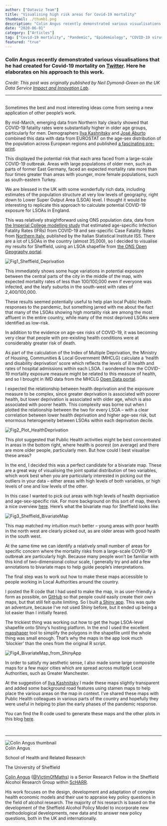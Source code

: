 ```yaml
---
author: ["Dataviz Team"]
title: "Visualising high risk areas for Covid-19 mortality"
thumbnail: ./thumb1.png
description: "Colin Angus recently demonstrated various visualisations that he had created for Covid-19 mortality on Twitter. Here he elaborates on his approach to this work."
date: "2020-06-01"
category: ["Articles"]
tag: ["Covid-19 mortality", "Pandemic", "Epidemiology", "COVID-19 virus (SARS-CoV-2)"]
featured: "true"
---
```


<div className="flex flex-wrap p-2 items-center">
    <h3>Colin Angus recently demonstrated various visualisations that he had created for Covid-19 mortality on <a href="https://twitter.com/VictimOfMaths/status/1254812649264680960">Twitter</a>. 
    Here he elaborates on his approach to this work.
    </h3>
</div>

*Credit: This post was originally published by Neil Dymond-Green on the UK Data Service <a href="http://lab.ukdataservice.ac.uk/">Impact and Innovation Lab</a>.*
  
---  

<br />
Sometimes the best and most interesting ideas come from seeing a new application of other people’s work.

By mid-March, emerging data from Northern Italy clearly showed that COVID-19 fatality rates were substantially higher in older age groups, particularly for men. 
Demographers <a href="https://twitter.com/ikashnitsky" >Ilya Kashnitsky</a> and <a href="https://twitter.com/jm_aburto">José Aburto</a> combined this data with data from 
EUROSTAT on the age-sex distribution of the population across European regions and published <a href="https://osf.io/abx7s/">a fascinating pre-print</a>.

This displayed the potential risk that each area faced from a large-scale COVID-19 outbreak. Areas with large populations of older men, such as parts of former East Germany, faced an expected 
mortality rate more than four times greater than areas with younger, more female populations, such as south-eastern Turkey.

We are blessed in the UK with some wonderfully rich data, including estimates of the population structure at very low levels of geography, right down to Lower Super Output Area (LSOA) level. 
I thought it would be interesting to replicate this approach to calculate potential COVID-19 exposure for LSOAs in England.

This was relatively straightforward using ONS population data, data from <a href="https://www.imperial.ac.uk/media/imperial-college/medicine/sph/ide/gida-fellowships/Imperial-College-COVID19-NPI-modelling-16-03-2020.pdf">the Imperial College modelling study</a> that 
estimated age-specific Infection Fatality Rates (IFRs) from COVID-19 and sex-specific Case Fatality Rates from <a href="https://www.epicentro.iss.it/coronavirus/bollettino/Bollettino-sorveglianza-integrata-COVID-19_23-aprile-2020.pdf">Northern Italy</a>, 
published by the Italian Statistical Institute ISS. There are a lot of LSOAs in the country (almost 35,000), so I decided to visualise my results for Sheffield, using an LSOA shapefile 
from <a href="https://geoportal.statistics.gov.uk/">the ONS Open Geography portal</a>.

![Fig1_Sheffield_Deprivation](./Fig1.png)

This immediately shows some huge variations in potential exposure between the central parts of the city in the middle of the map, with expected mortality rates of less than 100/100,000 
even if everyone was infected, and the leafy suburbs in the south-west with rates of 2,400/100,000.

These results seemed potentially useful to help plan local Public Health responses to the pandemic, but something jarred with me about the fact that many of the LSOAs showing high mortality 
risk are among the most affluent in the entire country, while many of the most deprived LSOAs were identified as low-risk.

In addition to the evidence on age-sex risks of COVID-19, it was becoming very clear that people with pre-existing health conditions were at considerably greater risk of death.

As part of the calculation of the Index of Multiple Deprivation, the Ministry of Housing, Communities & Local Government (MHCLG) calculate a ‘health and disability deprivation’ score 
which reflects the levels of ill health and rates of hospital admissions within each LSOA. I wondered how the COVID-19 mortality exposure measure might be related to this measure of health, 
and so I brought in IMD data from the MHCLG <a href="https://opendatacommunities.org/resource?uri=http%3A%2F%2Fopendatacommunities.org%2Fdata%2Fsocietal-wellbeing%2Fimd2019%2Findices">Open Data portal</a>.

I expected the relationship between health deprivation and the exposure measure to be complex, since greater deprivation is associated with poorer health, but lower deprivation is associated 
with older age, which is also associated with poorer health. This complexity was borne out when I plotted the relationship between the two for every LSOA – with a clear correlation between 
lower health deprivation and higher age-sex risk, but enormous heterogeneity between LSOAs within each deprivation decile.

![Fig2_Plot_HealthDeprivation](./Fig2.png)

This plot suggested that Public Health activities might be best concentrated in areas in the bottom right, where health is poorest (on average) and there are more older people, particularly men. 
But how could I best visualise these areas?

In the end, I decided this was a perfect candidate for a bivariate map. These are a great way of visualising the joint spatial distribution of two variables, which work best when you are 
particularly interested in picking out the outliers in your data – either areas with high levels of both variables, or high levels of one and low levels of the other.

In this case I wanted to pick out areas with high levels of health deprivation and age-sex-specific risk. For more background on this sort of map, there’s a nice 
overview <a href="https://www.joshuastevens.net/cartography/make-a-bivariate-choropleth-map/">here</a>. Here’s what the bivariate map for Sheffield looks like:

![Fig3_Sheffield_BivariateMap](./Fig3.png)

This map matched my intuition much better – young areas with poor health in the north west are clearly picked out, as are older areas with good health in the south west.

At the same time we can identify a relatively small number of areas for specific concern where the mortality risks from a large-scale COVID-19 outbreak are particularly high. Because many people 
won’t be familiar with this kind of two-dimensional colour scale, I generally try and add a few annotations to bivariate maps to help guide people’s interpretations.

The final step was to work out how to make these maps accessible to people working in Local Authorities around the country.

I posted the R code that I had used to make the map, in as user-friendly a form as possible, on <a href="https://github.com/VictimOfMaths/COVID-19/blob/master/COVIDExposures.R">GitHub</a> so 
that people could easily create their own maps, but that still felt quite limiting. So I built <a href="https://victimofmaths.shinyapps.io/covidmapper/">a Shiny app</a>. This was quite an 
adventure, because I’ve not used Shiny before, but it ended up being a lot easier than I initially feared.

The trickiest thing was working out how to get the huge LSOA-level shapefile onto Shiny’s hosting platform. In the end I used the excellent <a href="https://mapshaper.org/">mapshaper</a> tool 
to simplify the polygons in the shapefile until the whole thing was small enough. That’s why the maps in the app look much ‘blockier’ than the ones from the original R script.

![Fig4_BivariateMap_from_ShinyApp](./Fig4.png)

In order to satisfy my aesthetic sense, I also made some large composite maps for a few major cities which are spread across multiple Local Authorities, such as Greater Manchester.

At the suggestion of <a href="https://twitter.com/ikashnitsky">Ilya Kashnitsky</a> I made these maps slightly transparent and added some background road features using stamen maps to help 
place the various areas on the map in context. I’ve shared these maps with Public Health colleagues in various parts of the country and hopefully they were useful in helping to plan the 
early phases of the pandemic response.

You can find the R code used to generate these maps and the other plots in this blog <a href="https://github.com/VictimOfMaths/COVID-19/blob/master/Exposure%20mapping/COVIDExposures.R">here</a>.

<br />

---

<div className="flex flex-wrap p-2 items-center">
  <div className="flex flex-wrap w-full items-center">
    <div className="md:w-1/6 mx-auto">
      <img src="./Colin_Angus.png" className="rounded-lg" alt="Colin Angus thumbnail" style={{minHeight: '130px',"maxHeight": "145px"}}  />
    </div>
    <div className="md:w-5/6 p-2 lg:p-4">
      <div className="my-1 font-bold text-2xl flex items-center">
        Colin Angus
        <div className="inline-block ml-4">
          <TwitterBtn href="https://twitter.com/intent/follow?screen_name=VictimOfMaths&tw_p=followbutton" />
        </div>
      </div>
      <p className="my-0">School of Health and Related Research</p>
      <p className="my-0">The University of Sheffield</p>
    </div>
  </div>
  <div>
    <p className="font-bold"><a href="https://www.sheffield.ac.uk/scharr/sections/heds/staff/angus_c">Colin Angus</a> (<a href="https://twitter.com/VictimOfMaths" >@VictimOfMaths</a>) is a Senior Research Fellow in the Sheffield Alcohol Research Group within <a href="https://www.sheffield.ac.uk/scharr">ScHARR</a>.</p>
    <p> His work focuses on the design, development and adaptation of complex health economic models and their use to appraise key policy questions in the field of alcohol research. 
      The majority of his research is based on the development of the Sheffield Alcohol Policy Model to incorporate new methodological developments, new data and to answer new policy questions, 
      both in the UK and internationally.</p> 
  </div>
</div>

